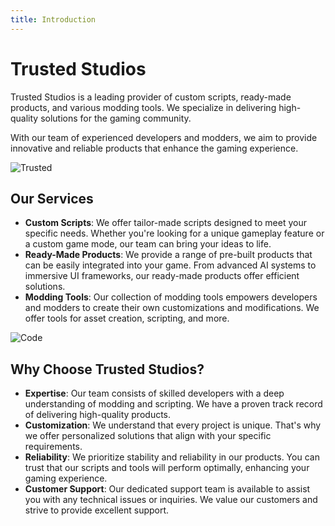```yaml
---
title: Introduction
---
```



# Trusted Studios

Trusted Studios is a leading provider of custom scripts, ready-made products, and various modding tools. We specialize in delivering high-quality solutions for the gaming community.

With our team of experienced developers and modders, we aim to provide innovative and reliable products that enhance the gaming experience.

![Trusted](../public/imgs/cfx-trusted-background.png)

## Our Services
- **Custom Scripts**: We offer tailor-made scripts designed to meet your specific needs. Whether you're looking for a unique gameplay feature or a custom game mode, our team can bring your ideas to life.
- **Ready-Made Products**: We provide a range of pre-built products that can be easily integrated into your game. From advanced AI systems to immersive UI frameworks, our ready-made products offer efficient solutions.
- **Modding Tools**: Our collection of modding tools empowers developers and modders to create their own customizations and modifications. We offer tools for asset creation, scripting, and more.

![Code](../public/imgs/trusted-code.png)

## Why Choose Trusted Studios?

- **Expertise**: Our team consists of skilled developers with a deep understanding of modding and scripting. We have a proven track record of delivering high-quality products.
- **Customization**: We understand that every project is unique. That's why we offer personalized solutions that align with your specific requirements.
- **Reliability**: We prioritize stability and reliability in our products. You can trust that our scripts and tools will perform optimally, enhancing your gaming experience.
- **Customer Support**: Our dedicated support team is available to assist you with any technical issues or inquiries. We value our customers and strive to provide excellent support.
